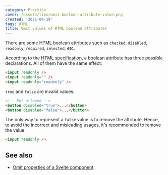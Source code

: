 ```yaml
---
category: Practice
cover: /assets/tips/omit-boolean-attribute-value.png
created: '2021-04-19'
tags: HTML
title: Omit values of HTML boolean attributes
---
```


There are some HTML boolean attributes such as `checked`, `disabled`, `readonly`, `required`, `selected`, etc.

According to the [HTML specification](https://html.spec.whatwg.org/#boolean-attribute), a boolean attribute has three possible declarations. All of them have the same effect:

```html
<input readonly />
<input readonly="" />
<input readonly="readonly" />
```

`true` and `false` are invalid values:

```html
<!-- Not allowed -->
<button disabled="true">...</button>
<button disabled="false">...</button>
```

The only way to represent a `false` value is to remove the attribute. Hence, to avoid the incorrect and misleading usages, it's recommended to remove the value:

```html
<input readonly />
```

## See also

-   [Omit properties of a Svelte component](https://phuoc.ng/collection/tips/omit-properties-of-a-svelte-component)
